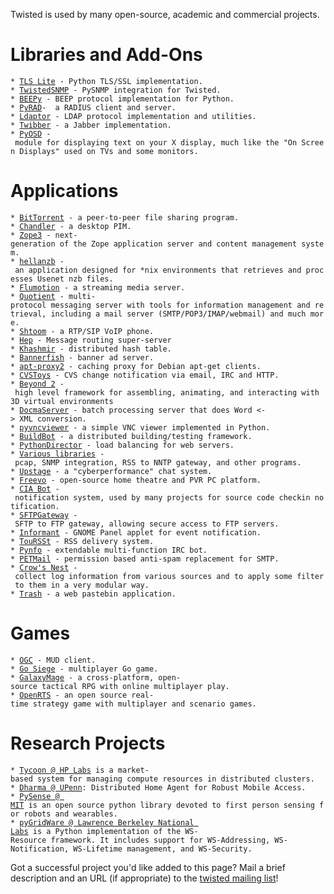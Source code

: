 Twisted is used by many open-source, academic and commercial projects.

= Libraries and Add-Ons =

 * [http://trevp.net/tlslite/ TLS Lite] - Python TLS/SSL implementation.
 * [http://twistedsnmp.sourceforge.net/ TwistedSNMP] - PySNMP integration for Twisted.
 * [http://beepy.sourceforge.net BEEPy] - BEEP protocol implementation for Python.
 * [http://www.wiggy.net/code/pyrad.xhtml PyRAD]-  a RADIUS client and server.
 * [http://ldaptor.bkbits.net/ Ldaptor] - LDAP protocol implementation and utilities.
 * [http://slarty.polito.it:8069/~sciasbat/wiki/moin.cgi/twibber Twibber] - a Jabber implementation.
 * [http://repose.cx/pyosd/ PyOSD] - module for displaying text on your X display, much like the "On Screen Displays" used on TVs and some monitors.

= Applications =

 * [http://www.bittorrent.com BitTorrent] - a peer-to-peer file sharing program.
 * [http://www.osafoundation.org/ Chandler] - a desktop PIM.
 * [http://www.zope.org/DevHome/Zope3 Zope3] - next-generation of the Zope application server and content management system.
 * [http://www.hellanzb.com/trac/ hellanzb] - an application designed for *nix environments that retrieves and processes Usenet nzb files.
 * [http://www.flumotion.net/ Flumotion] - a streaming media server.
 * [http://www.divmod.org/ Quotient] - multi-protocol messaging server with tools for information management and retrieval, including a mail server (SMTP/POP3/IMAP/webmail) and much more.
 * [http://shtoom.sf.net Shtoom] - a RTP/SIP VoIP phone.
 * [http://www.fettig.net/projects/hep Hep] - Message routing super-server
 * [http://sourceforge.net/projects/khashmir Khashmir] - distributed hash table.
 * [http://itamarst.org/software/bannerfish/ Bannerfish] - banner ad server.
 * [http://apt-proxy.sourceforge.net apt-proxy2] - caching proxy for Debian apt-get clients.
 * [http://twistedmatrix.com/users/acapnotic/wares/code/CVSToys/ CVSToys] - CVS change notification via email, IRC and HTTP.
 * [http://www.asbahr.com/beyond.html Beyond 2] - high level framework for assembling, animating, and interacting with 3D virtual environments
 * [http://www.zope.org/Members/infrae/DocmaServer DocmaServer] - batch processing server that does Word <-> XML conversion.
 * [http://homepage.hispeed.ch/py430/python/index.html pyvncviewer] - a simple VNC viewer implemented in Python.
 * [http://buildbot.sf.net BuildBot] - a distributed building/testing framework.
 * [http://pythondirector.sf.net PythonDirector] - load balancing for web servers.
 * [http://mithrandr.moria.org/code/ Various libraries] - pcap, SNMP integration, RSS to NNTP gateway, and other programs.
 * [http://upstage.org.nz/ Upstage] - a "cyberperformance" chat system.
 * [http://freevo.sourceforge.net/ Freevo] - open-source home theatre and PVR PC platform.
 * [http://cia.navi.cx/ CIA Bot] - notification system, used by many projects for source code checkin notification.
 * [http://cvs.zope.org/Packages/SFTPGateway/ SFTPGateway] - SFTP to FTP gateway, allowing secure access to FTP servers.
 * [http://travishartwell.net/projects/informant/ Informant] - GNOME Panel applet for event notification.
 * [http://toursst.sourceforge.net/ TouRSSt] - RSS delivery system.
 * [http://sourceforge.net/projects/pynfo/ Pynfo] - extendable multi-function IRC bot.
 * [http://petmail.lothar.com/ PETMail] - permission based anti-spam replacement for SMTP.
 * [http://crowsnest.sf.net Crow's Nest] - collect log information from various sources and to apply some filter to them in a very modular way.
 * [http://thorne.ath.cx/~stephen/software.html Trash] - a web pastebin application.

= Games =
 * [http://sourceforge.net/projects/originalgamer OGC] - MUD client.
 * [http://gosiege.sourceforge.net/ Go Siege] - multiplayer Go game.
 * [http://www.galaxymage.org GalaxyMage] - a cross-platform, open-source tactical RPG with online multiplayer play.
 * [http://www.openrts.org OpenRTS] - an open source real-time strategy game with multiplayer and scenario games.

= Research Projects =

 * [http://tycoon.hpl.hp.com/ Tycoon @ HP Labs] is a market-based system for managing compute resources in distributed clusters.
 * [http://dharma.cis.upenn.edu/ Dharma @ UPenn]: Distributed Home Agent for Robust Mobile Access.
 * [http://robotmanipulation.org/pysense/ PySense @ MIT] is an open source python library devoted to first person sensing for robots and wearables.
 * [http://dsd.lbl.gov/gtg/projects/pyGridWare/ pyGridWare @ Lawrence Berkeley National Labs] is a Python implementation of the WS-Resource framework. It includes support for WS-Addressing, WS-Notification, WS-Lifetime management, and WS-Security. 

Got a successful project you'd like added to this page? Mail a brief description
and an URL (if appropriate) to the [http://twistedmatrix.com/cgi-bin/mailman/listinfo/twisted-python twisted mailing list]!
